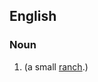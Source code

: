 ==English==

===Noun===
{{head|en|noun plural form}}

# {{plural of|ranchette|lang=en}} (a small [[ranch]].)